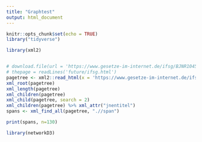 ```yaml
---
title: "Graphtest"
output: html_document
---
```


```r
knitr::opts_chunk$set(echo = TRUE)
library("tidyverse")
```


```r
library(xml2)


# download.file(url = 'https://www.gesetze-im-internet.de/ifsg/BJNR104510000.html', destfile = "future/ifsg.html")
# thepage = readLines('future/ifsg.html')
pagetree <- xml2::read_html(x = 'https://www.gesetze-im-internet.de/ifsg/BJNR104510000.html')
xml_root(pagetree)
xml_length(pagetree)
xml_children(pagetree)
xml_child(pagetree, search = 2)
xml_children(pagetree) %>% xml_attr("jnentitel")
spans <- xml_find_all(pagetree, ".//span")

print(spans, n=130)
```

```r

library(networkD3)
```

